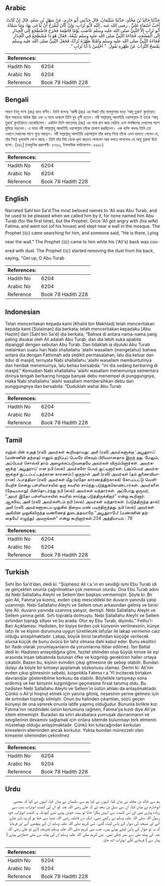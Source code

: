 ## Arabic


<div dir="rtl" lang="ar" style={{fontSize:'larger',backgroundColor:'#f8f9fa',padding:20}}>
حَدَّثَنَا خَالِدُ بْنُ مَخْلَدٍ، حَدَّثَنَا سُلَيْمَانُ، قَالَ حَدَّثَنِي أَبُو حَازِمٍ، عَنْ سَهْلِ بْنِ سَعْدٍ، قَالَ إِنْ كَانَتْ أَحَبَّ أَسْمَاءِ عَلِيٍّ ـ رضى الله عنه ـ إِلَيْهِ لأَبُو تُرَابٍ، وَإِنْ كَانَ لَيَفْرَحُ أَنْ يُدْعَى بِهَا، وَمَا سَمَّاهُ أَبُو تُرَابٍ إِلاَّ النَّبِيُّ صلى الله عليه وسلم غَاضَبَ يَوْمًا فَاطِمَةَ فَخَرَجَ فَاضْطَجَعَ إِلَى الْجِدَارِ إِلَى الْمَسْجِدِ، فَجَاءَهُ النَّبِيُّ صلى الله عليه وسلم يَتْبَعُهُ، فَقَالَ هُوَ ذَا مُضْطَجِعٌ فِي الْجِدَارِ فَجَاءَهُ النَّبِيُّ صلى الله عليه وسلم وَامْتَلأَ ظَهْرُهُ تُرَابًا، فَجَعَلَ النَّبِيُّ صلى الله عليه وسلم يَمْسَحُ التُّرَابَ عَنْ ظَهْرِهِ يَقُولُ ‏ "‏ اجْلِسْ يَا أَبَا تُرَابٍ ‏"‏‏.‏
</div>
<div style={{backgroundColor:'#f8f9fa',padding:20, marginBottom: 10}}><table> <thead> <tr> <th>References:</th> <th></th> </tr> </thead> <tbody><tr><td>Hadith No</td><td>6204</td></tr><tr><td>Arabic No</td><td>6204</td></tr><tr><td>Reference</td><td>Book 78 Hadith 228</td></tr></tbody></table></div>

## Bengali


<div dir="ltr" lang="bn" style={{fontSize:'larger',backgroundColor:'#f8f9fa',padding:20}}>
সাহল ইবনু সা‘দ (রাঃ) হতে বর্ণিত। তিনি বলেনঃ ‘আলী (রাঃ) এর নিকট তাঁর নামগুলোর মধ্যে ‘আবূ তুরাব’ কুন্ইয়াত ছিল সবচেয়ে অধিক প্রিয় এবং এ নামে ডাকলে তিনি খুব খুশী হতেন। নবী সাল্লাল্লাহু আলাইহি ওয়াসাল্লাম-ই তাকে ‘আবূ তুরাব’ কুন্ইয়াতে ডেকেছিলেন। একদিন তিনি ফাতেমাহ (রাঃ) এর সঙ্গে রাগ করে বেরিয়ে এসে মসজিদের দেয়ালের পাশে ঘুমিয়ে পড়লেন। এ সময় নবী সাল্লাল্লাহু আলাইহি ওয়াসাল্লাম তাঁকে তালাশ করছিলেন। এক ব্যক্তি বললঃ তিনি তো ওখানে দেয়ালের পাশে শুয়ে আছেন। নবী সাল্লাল্লাহু আলাইহি ওয়াসাল্লাম তাঁর কাছে গিয়ে তাঁকে এমন হালতে পেলেন যে, তাঁর পিঠে ধূলাবালি লেগে আছে। তিনি তাঁর পিঠ থেকে ধূলা ঝাড়তে লাগলেন আর বলতে লাগলেনঃ হে আবূ তুরাব! উঠে বসো। [৪৪১] (আধুনিক প্রকাশনী- ৫৭৬৩, ইসলামিক ফাউন্ডেশন- ৫৬৫৮)
</div>
<div style={{backgroundColor:'#f8f9fa',padding:20, marginBottom: 10}}><table> <thead> <tr> <th>References:</th> <th></th> </tr> </thead> <tbody><tr><td>Hadith No</td><td>6204</td></tr><tr><td>Arabic No</td><td>6204</td></tr><tr><td>Reference</td><td>Book 78 Hadith 228</td></tr></tbody></table></div>

## English


<div dir="ltr" lang="en" style={{fontSize:'larger',backgroundColor:'#f8f9fa',padding:20}}>
Narrated Sahl bin Sa'd:The most beloved names to 'Ali was Abu Turab, and he used to be pleased when we called him by it, for none named him Abu Turab (for the first time), but the Prophet. Once 'Ali got angry with (his wife) Fatima, and went out (of his house) and slept near a wall in the mosque. The Prophet (ﷺ) came searching for him, and someone said, "He is there, Lying near the wall." The Prophet (ﷺ) came to him while his ('Ali's) back was covered with dust. The Prophet (ﷺ) started removing the dust from his back, saying, "Get up, O Abu Turab
</div>
<div style={{backgroundColor:'#f8f9fa',padding:20, marginBottom: 10}}><table> <thead> <tr> <th>References:</th> <th></th> </tr> </thead> <tbody><tr><td>Hadith No</td><td>6204</td></tr><tr><td>Arabic No</td><td>6204</td></tr><tr><td>Reference</td><td>Book 78 Hadith 228</td></tr></tbody></table></div>

## Indonesian


<div dir="ltr" lang="id" style={{fontSize:'larger',backgroundColor:'#f8f9fa',padding:20}}>
Telah menceritakan kepada kami [Khalid bin Makhlad] telah menceritakan kepada kami [Sulaiman] dia berkata; telah menceritakan kepadaku [Abu Hazim] dari [Sahl bin Sa'd] dia berkata; "Bahwa di antara nama-nama yang paling disukai oleh Ali adalah Abu Turab, dan dia lebih suka apabila dipanggil dengan sebutan Abu Turab. Dan tidaklah ia dijuluki Abu Turab melainkan suatu hari Nabi shallallahu 'alaihi wasallam (mengetahui) bahwa antara dia dengan Fathimah ada sedikit permasalahan, lalu dia keluar dan tidur di masjid, ternyata Nabi shallallahu 'alaihi wasallam membuntutinya dan hendak menemuinya, lalu beliau bersabda: "ini dia sedang berbaring di masjid." Kemudian Nabi shallallahu 'alaihi wasallam menemuinya sementara dirinya tengah berbaring hingga banyak debu menempel di punggungnya, maka Nabi shallallahu 'alaihi wasallam membersihkan debu dari punggungnya dan bersabda: "Duduklah wahai Abu Turab
</div>
<div style={{backgroundColor:'#f8f9fa',padding:20, marginBottom: 10}}><table> <thead> <tr> <th>References:</th> <th></th> </tr> </thead> <tbody><tr><td>Hadith No</td><td>6204</td></tr><tr><td>Arabic No</td><td>6204</td></tr><tr><td>Reference</td><td>Book 78 Hadith 228</td></tr></tbody></table></div>

## Tamil


<div dir="ltr" lang="ta" style={{fontSize:'larger',backgroundColor:'#f8f9fa',padding:20}}>
சஹ்ல் பின் சஅத் (ரலி) அவர்கள் கூறியதாவது: அலீ (ரலி) அவர்களுக்கு ‘அபூதுராப்’ (மண்ணின் தந்தை) எனும் குறிப்புப் பெயரே மிகவும் பிரியமானதாக இருந் தது. மேலும், அப்பெயர் சொல்லி தாம் அழைக்கப்படுவதையே அவர்கள் விரும்பினார்கள். அவர்களுக்கு ‘அபூதுராப்’ என நபி (ஸல்) அவர்களே பெயர் சூட்டினார்கள். (அப்பெயர் அவர்களுக்குச் சூட்டப்பட்டதற்கான காரணம்:) ஒருநாள் அலீ (ரலி) அவர்கள் (தம் துணைவியாரான) ஃபாத்திமா (ரலி) அவர்கள் மீது (ஏதோ காரணத்திற்காகக்) கோபப்பட்டு வெளியேறிச் சென்று பள்ளிவாசலில் ஒரு சுவரில் சாய்ந்து படுத்துக்கொண்டார்கள். அவர்களை (தேடியவாறு) பின்தொடர்ந்து நபி (ஸல்) அவர்கள் வந்தார்கள். அப்போது ஒருவர், “அவர் இதோ பள்ளிவாசலில் சுவரில் சாய்ந்து படுத்திருக்கிறார்” என்று கூறினார். ஆகவே, அலீ (ரலி) அவர்களிடம் நபி (ஸல்) அவர்கள் வந்தார்கள். (படுத்திருந்த தால்) அலீ (ரலி) அவர்களுடைய முதுகில் நிறைய மண் படிந்திருந்தது. நபி (ஸல்) அவர்கள் அலீயின் முதுகிலிருந்த மண்ணைத் துடைத்தவாறே “அபூதுராபே! (மண்ணின் தந்தையே! எழுந்து) அமருங்கள்” என்று கூறினார்கள்.234 அத்தியாயம் : 78
</div>
<div style={{backgroundColor:'#f8f9fa',padding:20, marginBottom: 10}}><table> <thead> <tr> <th>References:</th> <th></th> </tr> </thead> <tbody><tr><td>Hadith No</td><td>6204</td></tr><tr><td>Arabic No</td><td>6204</td></tr><tr><td>Reference</td><td>Book 78 Hadith 228</td></tr></tbody></table></div>

## Turkish


<div dir="ltr" lang="tr" style={{fontSize:'larger',backgroundColor:'#f8f9fa',padding:20}}>
Sehl İbn Sa'd'dan, dedi ki: "Şüphesiz Ali r.a.'ın en sevdiği ismi Ebu Turab idi ve gerçekten onunla çağrılmaktan çok memnun olurdu. Ona Ebu Turab adını da Nebi Sallallahu Aleyhi ve Sellem'den başkası vermemiştir. Şöyle ki: Bir gün Ali, Fatıma'ya kızmış, evden çıkıp mesciddeki bir duvarın yanında yatıp uzanmıştı. Nebi Sallallahu Aleyhi ve Sellem onun arkasından gelmiş ve birisi: İşte Ali, duvarın yanında uzanmış yatıyor, demişti. Nebi Sallallahu Aleyhi ve Sellem yanına geldi. Sırtı toprakla dolmuştu. Nebi Sallallahu Aleyhi ve Sellem sırtından toprağı siliyor ve bu arada: Otur ey Ebu Turab, diyordu." Fethu'l-Bari Açıklaması: Hadisten, bir kişiye birden çok künyenin verilmesinin, künye lafzı ile ve kişinin durumuna uygun türetilecek lafızlar ile lakap vermenin caiz olduğu anlaşılmaktadır. Lakap, büyük birisi tarafından küçüğe verilecek olursa küçük de bunu övücü bir lafız olmasa dahi kabul eder. Bunu eksiltici bir ifade olarak yorumlayanların da yorumlarına itibar edilmez. İbn Battal dedi ki: Hadisten anlaşıldığına göre, fazilet ehlinden olup büyük kimse ile eşi arasında insan tabiatında bulunan öfke ve kızgınlığı gerektiren haller ortaya çıkabilir. Bazen bu, kişinin evinden çıkıp gitmesine de sebep olabilir. Bundan dolayı da böyle bir kimseyi ayıplamak sözkonusu olamaz. Derim ki: Ali'nin evden çıkıp gitmesinin sebebi, kızgınlıkla Fatıma r.a.'YI incitecek birtakım davranışlar gösterebilme korkusu da olabilir. Böylelikle tartışmayı sona erdirmiş ve her birisinin kızgınlığının geçmesine fırsat tanımış oldu. Bu hadisten Nebi Sallallahu Aleyhi ve Sellem'in üstün ahlakı da anlaşılmaktadır. Çünkü o Ali'yi hoşnut etmek için yanına gitmiş, neşesinin yerine gelmesi için de sırtından toprağı silmiştir. Onun bu halinden çıkartılan, sözü geçen künyeyi de ona vererek onunla latife yapmış olduğudur. Bununla birlikte kızı Fatıma'nın nezdindeki üstün konumuna rağmen, Fatıma'ya kızdı diye Ali'ye sitem etmemiştir. Buradan da sıhri akrabalara yumuşak davranmanın ve sevgilerinin devamını sağlamak için onlara sitemde bulunmayı terk etmenin müstehap olduğu anlaşılmaktadır. Çünkü kin tutacağından korkulan kimselerin siteminden ancak korkulur. Yoksa bundan münezzeh olan kimsenin siteminden çekinilmez
</div>
<div style={{backgroundColor:'#f8f9fa',padding:20, marginBottom: 10}}><table> <thead> <tr> <th>References:</th> <th></th> </tr> </thead> <tbody><tr><td>Hadith No</td><td>6204</td></tr><tr><td>Arabic No</td><td>6204</td></tr><tr><td>Reference</td><td>Book 78 Hadith 228</td></tr></tbody></table></div>

## Urdu


<div dir="rtl" lang="ur" style={{fontSize:'larger',backgroundColor:'#f8f9fa',padding:20}}>
ہم سے خالد بن مخلد نے بیان کیا، انہوں نے کہا ہم سے سلیمان نے بیان کیا، انہوں نے کہا کہ مجھے ابوحازم نے بیان کیا، ان سے سہل بن سعد نے کہ علی رضی اللہ عنہ کو ان کی کنیت ابوتراب سب سے زیادہ پیاری تھی اور اس کنیت سے انہیں پکارا جاتا تو بہت خوش ہوتے تھے کیونکہ یہ کنیت ابوتراب خود رسول اللہ صلی اللہ علیہ وسلم نے رکھی تھی۔ ایک دن فاطمہ رضی اللہ عنہا سے خفا ہو کر وہ باہر چلے آئے اور مسجد کی دیوار کے پاس لیٹ گئے۔ نبی کریم صلی اللہ علیہ وسلم ان کے پیچھے آئے اور فرمایا کہ یہ تو دیوار کے پاس لیٹے ہوئے ہیں۔ جب نبی کریم صلی اللہ علیہ وسلم تشریف لائے تو علی رضی اللہ عنہ کی پیٹھ مٹی سے بھر چکی تھی۔ نبی کریم صلی اللہ علیہ وسلم ان کی پیٹھ سے مٹی جھاڑتے ہوئے ( پیار سے ) فرمانے لگے ابوتراب اٹھ جاؤ۔
</div>
<div style={{backgroundColor:'#f8f9fa',padding:20, marginBottom: 10}}><table> <thead> <tr> <th>References:</th> <th></th> </tr> </thead> <tbody><tr><td>Hadith No</td><td>6204</td></tr><tr><td>Arabic No</td><td>6204</td></tr><tr><td>Reference</td><td>Book 78 Hadith 228</td></tr></tbody></table></div>